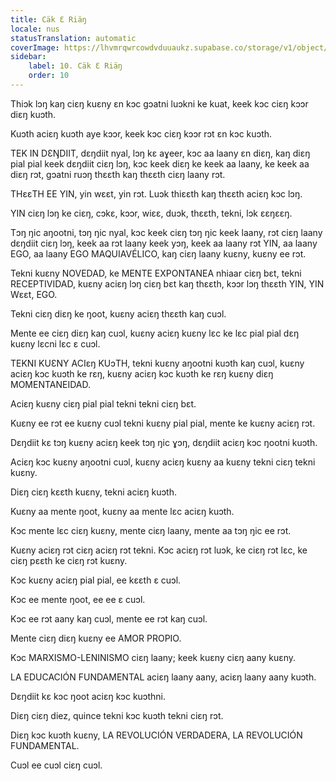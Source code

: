 ```yaml
---
title: Cäk Ɛ Riäŋ
locale: nus
statusTranslation: automatic
coverImage: https://lhvmrqwrcowdvduuaukz.supabase.co/storage/v1/object/public/strapi-uploads/small_cover-educacion-fundamental.webp-2d51a7828a2b1309555be27f7e2a61a0.webp
sidebar:
    label: 10. Cäk Ɛ Riäŋ
    order: 10
---
```

Thiɔk lɔŋ kaŋ ciɛŋ kuɛny ɛn kɔc gɔatni luɔkni ke kuat, keek kɔc ciɛŋ kɔɔr diɛŋ kuɔth.

Kuɔth aciɛŋ kuɔth aye kɔɔr, keek kɔc ciɛŋ kɔɔr rɔt ɛn kɔc kuɔth.

TEK IN DƐŊDIIT, dɛŋdiit nyal, lɔŋ kɛ aɣeer, kɔc aa laany ɛn diɛŋ, kaŋ diɛŋ pial pial keek dɛŋdiit ciɛŋ lɔŋ, kɔc keek diɛŋ ke keek aa laany, ke keek aa diɛŋ rɔt, gɔatni ruɔŋ thɛɛth kaŋ thɛɛth ciɛŋ laany rɔt.

THɛɛTH EE YIN, yin wɛɛt, yin rɔt. Luɔk thiɛɛth kaŋ thɛɛth aciɛŋ kɔc lɔŋ.

YIN ciɛŋ lɔŋ ke ciɛŋ, cɔkɛ, kɔɔr, wiɛɛ, duɔk, thɛɛth, tekni, lɔk ɛɛŋɛɛŋ.

Tɔŋ ŋic aŋootni, tɔŋ ŋic nyal, kɔc keek ciɛŋ tɔŋ ŋic keek laany, rɔt ciɛŋ laany dɛŋdiit ciɛŋ lɔŋ, keek aa rɔt laany keek yɔŋ, keek aa laany rɔt YIN, aa laany EGO, aa laany EGO MAQUIAVÉLICO, kaŋ ciɛŋ laany kuɛny, kuɛny ee rɔt.

Tekni kuɛny NOVEDAD, ke MENTE EXPONTANEA nhiaar ciɛŋ bɛt, tekni RECEPTIVIDAD, kuɛny aciɛŋ lɔŋ ciɛŋ bɛt kaŋ thɛɛth, kɔɔr lɔŋ thɛɛth YIN, YIN Wɛɛt, EGO.

Tekni ciɛŋ diɛŋ ke ŋoot, kuɛny aciɛŋ thɛɛth kaŋ cuɔl.

Mente ee ciɛŋ diɛŋ kaŋ cuɔl, kuɛny aciɛŋ kuɛny lɛc ke lɛc pial pial dɛŋ kuɛny lɛcni lɛc ɛ cuɔl.

TEKNI KUƐNY ACIɛŋ KUɔTH, tekni kuɛny aŋootni kuɔth kaŋ cuɔl, kuɛny aciɛŋ kɔc kuɔth ke rɛŋ, kuɛny aciɛŋ kɔc kuɔth ke rɛŋ kuɛny diɛŋ MOMENTANEIDAD.

Aciɛŋ kuɛny ciɛŋ pial pial tekni tekni ciɛŋ bɛt.

Kuɛny ee rɔt ee kuɛny cuɔl tekni kuɛny pial pial, mente ke kuɛny aciɛŋ rɔt.

Dɛŋdiit kɛ tɔŋ kuɛny aciɛŋ keek tɔŋ ŋic ɣɔŋ, dɛŋdiit aciɛŋ kɔc ŋootni kuɔth.

Aciɛŋ kɔc kuɛny aŋootni cuɔl, kuɛny aciɛŋ kuɛny aa kuɛny tekni ciɛŋ tekni kuɛny.

Diɛŋ ciɛŋ kɛɛth kuɛny, tekni aciɛŋ kuɔth.

Kuɛny aa mente ŋoot, kuɛny aa mente lɛc aciɛŋ kuɔth.

Kɔc mente lɛc ciɛŋ kuɛny, mente ciɛŋ laany, mente aa tɔŋ ŋic ee rɔt.

Kuɛny aciɛŋ rɔt ciɛŋ aciɛŋ rɔt tekni. Kɔc aciɛŋ rɔt luɔk, ke ciɛŋ rɔt lɛc, ke ciɛŋ pɛɛth ke ciɛŋ rɔt kuɛny.

Kɔc kuɛny aciɛŋ pial pial, ee kɛɛth ɛ cuɔl.

Kɔc ee mente ŋoot, ee ee ɛ cuɔl.

Kɔc ee rɔt aany kaŋ cuɔl, mente ee rɔt kaŋ cuɔl.

Mente ciɛŋ diɛŋ kuɛny ee AMOR PROPIO.

Kɔc MARXISMO-LENINISMO ciɛŋ laany; keek kuɛny ciɛŋ aany kuɛny.

LA EDUCACIÓN FUNDAMENTAL aciɛŋ laany aany, aciɛŋ laany aany kuɔth.

Dɛŋdiit kɛ kɔc ŋoot aciɛŋ kɔc kuɔthni.

Diɛŋ ciɛŋ diez, quince tekni kɔc kuɔth tekni ciɛŋ rɔt.

Diɛŋ kɔc kuɔth kuɛny, LA REVOLUCIÓN VERDADERA, LA REVOLUCIÓN FUNDAMENTAL.

Cuɔl ee cuɔl ciɛŋ cuɔl.

